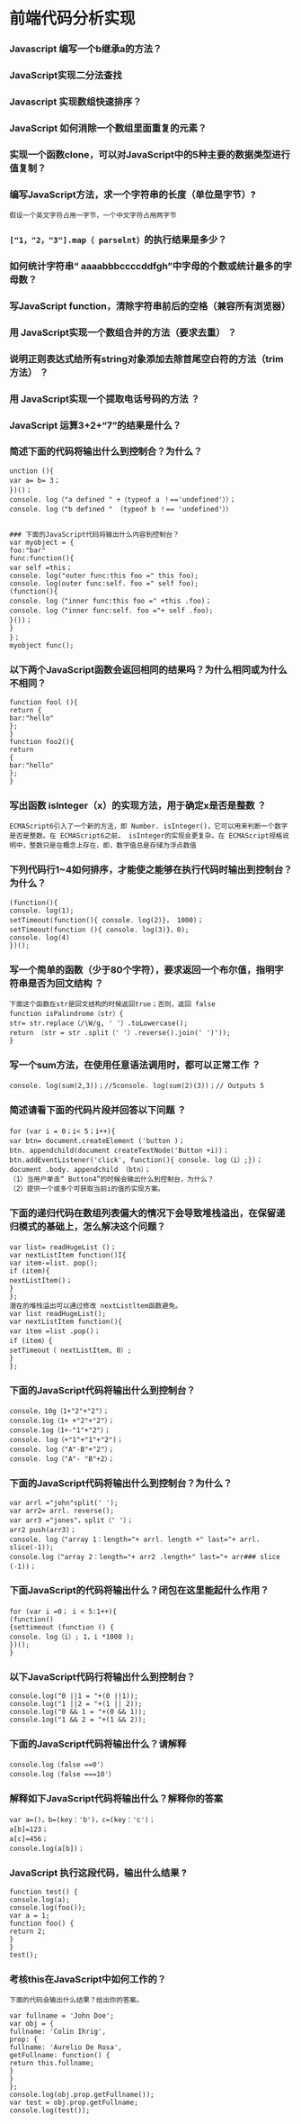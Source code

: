 # 前端代码分析实现


### Javascript 编写一个b继承a的方法？


### JavaScript实现二分法查找


### Javascript 实现数组快速排序？


### JavaScript 如何消除一个数组里面重复的元素？


### 实现一个函数clone，可以对JavaScript中的5种主要的数据类型进行值复制？


### 编写JavaScript方法，求一个字符串的长度（单位是字节）?

```
假设一个英文字符占用一字节，一个中文字符占用两字节
```


### `["1，"2，"3"].map（ parselnt）`的执行结果是多少？


### 如何统计字符串“ aaaabbbccccddfgh”中字母的个数或统计最多的字母数？


### 写JavaScript function，清除字符串前后的空格（兼容所有浏览器）


### 用 JavaScript实现一个数组合并的方法（要求去重） ？


### 说明正则表达式给所有string对象添加去除首尾空白符的方法（trim方法） ？


### 用 JavaScript实现一个提取电话号码的方法 ？


### JavaScript 运算3+2+“7”的结果是什么？


### 简述下面的代码将输出什么到控制合？为什么？

```
unction (){
var a= b= 3；
})()；
console. log（"a defined " +（typeof a ！=='undefined'））；
console. log（"b defined " （typeof b ！== 'undefined'））


### 下面的JavaScript代码将输出什么内容到控制台？
var myobject = {
foo:"bar"
func:function(){
var self =this；
console. log("outer func:this foo =" this foo);
console. log(outer func:self. foo =" self foo);
(function(){
console. log（"inner func:this foo =" +this .foo)；
console. log（"inner func:self. foo ="+ self .foo);
}())；
}
}；
myobject func();
```


### 以下两个JavaScript函数会返回相同的结果吗？为什么相同或为什么不相同？

```
function fool (){
return {
bar:"hello"
};
}
function foo2(){
return
{
bar:"hello"
};
}
```


### 写出函数 islnteger（x）的实现方法，用于确定x是否是整数 ？

```
ECMAScript6引入了一个新的方法，即 Number. isInteger()，它可以用来判断一个数字是否是整数。在 ECMAScript6之前， isInteger的实现会更复杂。在 ECMAScript规格说明中，整数只是在概念上存在，即，数字值总是存储为浮点数值
```


### 下列代码行1~4如何排序，才能使之能够在执行代码时输出到控制台？为什么？

```
(function(){
console. log(1);
setTimeout(function(){ console. log(2)}， 1000)；
setTimeout(function (){ console. log(3)}，0);
console. log(4)
})();
```


### 写一个简单的函数（少于80个字符），要求返回一个布尔值，指明字符串是否为回文结构 ？

```
下面这个函数在str是回文结构的时候返回true；否则，返回 false
function isPalindrome（str）{
str= str.replace（/\W/g, ' '）.toLowercase();
return （str = str .split（' '）.reverse().join(' ')'));
}
```


### 写一个sum方法，在使用任意语法调用时，都可以正常工作 ？

```
console. log(sum(2,3))；//5console. log(sum(2)(3))；// Outputs 5
```



### 简述请看下面的代码片段并回答以下问题 ？

```
for (var i = 0；i< 5；i++){
var btn= document.createElement ('button )；
btn. appendchild(document createTextNode('Button +i))；
btn.addEventListener('click', function(){ console. log（i）;})；
document .body. appendchild （btn）；
（1）当用户单击“ Button4”的时候会输出什么到控制台，为什么？
（2）提供一个或多个可获取当前i的值的实现方案。
```


### 下面的递归代码在数组列表偏大的情况下会导致堆栈溢出，在保留递归模式的基础上，怎么解决这个问题？

```
var list= readHugeList ()；
var nextListItem function()I{
var item-=list. pop();
if (item){
nextListItem()；
}
};
潜在的堆栈溢出可以通过修改 nextListltem函数避免。
var list readHugeList();
var nextListItem function(){
var item =list .pop()；
if (item）{
setTimeout（ nextListItem, 0）;
}
};
```


### 下面的JavaScript代码将输出什么到控制台？

```
console，10g（1+"2"+"2"）；
console.1og（1+ +"2"+"2"）；
console.1og（1+-"1"+"2"）；
console. log（+"1"+"1"+"2")；
console. log（"A"-B"+"2"）；
console. log（"A"- "B"+2）；
```


### 下面的JavaScript代码将输出什么到控制台？为什么？

```
var arrl ="john"split(' ');
var arr2= arrl. reverse();
var arr3 ="jones"，split（' '）；
arr2 push(arr3)；
console. log（"array 1：length="+ arrl. length +" last="+ arrl. slice(-1));
console.log（"array 2：length="+ arr2 .length+" last="+ arr### slice (-1))；
```


### 下面JavaScript的代码将输出什么？闭包在这里能起什么作用？

```
for (var i =0； i < 5:1++){
(function()
{settimeout (function () {
console. log（i）; 1，i *1000 );
})();
}
```


### 以下JavaScript代码行将输出什么到控制台？

```
console.log("0 ||1 = "+(0 ||1));
console.log("1 ||2 = "+(1 || 2));
console.log("0 && 1 = "+(0 && 1));
console.1og("1 && 2 = "+(1 && 2));
```


### 下面的JavaScript代码将输出什么？请解释

```
console.log（false ==0'）
console.log（false ===10'）
```


### 解释如下JavaScript代码将输出什么？解释你的答案

```
var a=()，b=(key：'b')，c=(key：'c')；
a[b]=123；
a[c]=456；
console.log(a[b])；
```


### JavaScript 执行这段代码，输出什么结果 ?

```
function test() {
console.log(a);
console.log(foo());
var a = 1;
function foo() {
return 2;
}
}
test();
```


### 考核this在JavaScript中如何工作的？

```
下面的代码会输出什么结果？给出你的答案。

var fullname = 'John Doe';
var obj = {
fullname: 'Colin Ihrig',
prop: {
fullname: 'Aurelio De Rosa',
getFullname: function() {
return this.fullname;
}
}
};
console.log(obj.prop.getFullname());
var test = obj.prop.getFullname;
console.log(test());
```

